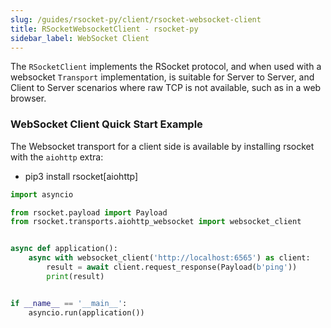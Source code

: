 ```yaml
---
slug: /guides/rsocket-py/client/rsocket-websocket-client
title: RSocketWebsocketClient - rsocket-py
sidebar_label: WebSocket Client
---
```


The `RSocketClient` implements the RSocket protocol, and when used with a websocket `Transport` implementation,
is suitable for Server to Server, and Client to Server scenarios where raw TCP is not available, such as in a web browser.

### WebSocket Client Quick Start Example

The Websocket transport for a client side is available by installing rsocket with the `aiohttp` extra:

- pip3 install rsocket[aiohttp]


```py
import asyncio

from rsocket.payload import Payload
from rsocket.transports.aiohttp_websocket import websocket_client


async def application():
    async with websocket_client('http://localhost:6565') as client:
        result = await client.request_response(Payload(b'ping'))
        print(result)


if __name__ == '__main__':
    asyncio.run(application())
```
